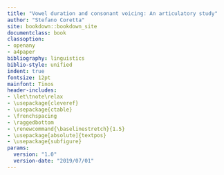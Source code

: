 ```yaml
---
title: "Vowel duration and consonant voicing: An articulatory study"
author: "Stefano Coretta"
site: bookdown::bookdown_site
documentclass: book
classoption:
- openany
- a4paper
bibliography: linguistics
biblio-style: unified
indent: true
fontsize: 12pt
mainfont: Tinos
header-includes:
- \let\tnote\relax
- \usepackage{cleveref}
- \usepackage{ctable}
- \frenchspacing
- \raggedbottom
- \renewcommand{\baselinestretch}{1.5}
- \usepackage[absolute]{textpos}
- \usepackage{subfigure}
params:
  version: "1.0"
  version-date: "2019/07/01"
---
```


\begin{textblock}{3}(0.2,0.2)
  \textcolor{lightgray}{v`r params$version` (`r params[["version-date"]]`)}
\end{textblock}

\newenvironment{abstract}{
    \chapter*{\centering Abstract}%
}{}
